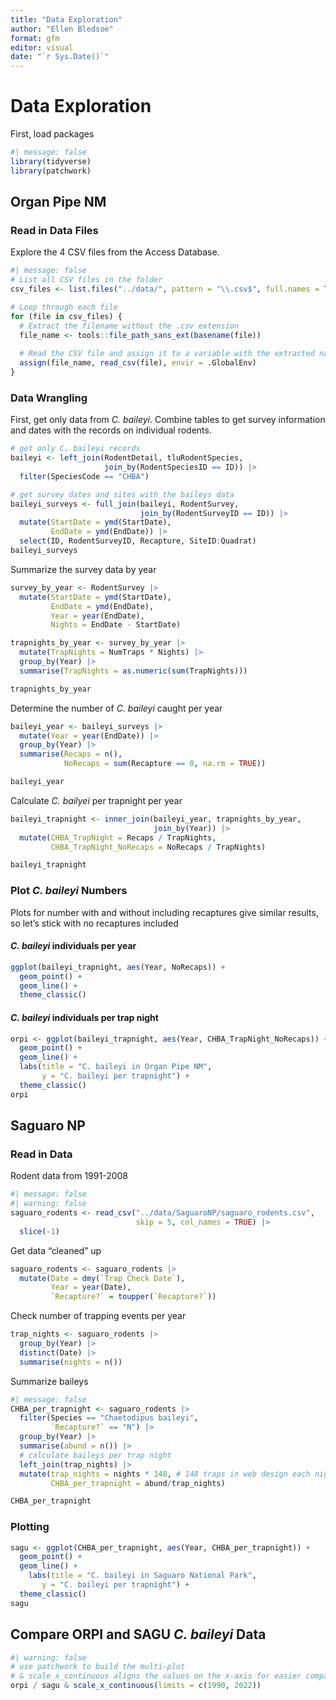 ```yaml
---
title: "Data Exploration"
author: "Ellen Bledsoe"
format: gfm
editor: visual
date: "`r Sys.Date()`"
---
```


# Data Exploration

First, load packages

```r
#| message: false
library(tidyverse)
library(patchwork)
```

## Organ Pipe NM

### Read in Data Files

Explore the 4 CSV files from the Access Database.

```r
#| message: false
# List all CSV files in the folder
csv_files <- list.files("../data/", pattern = "\\.csv$", full.names = TRUE)

# Loop through each file
for (file in csv_files) {
  # Extract the filename without the .csv extension
  file_name <- tools::file_path_sans_ext(basename(file))
  
  # Read the CSV file and assign it to a variable with the extracted name
  assign(file_name, read_csv(file), envir = .GlobalEnv)
}
```

### Data Wrangling

First, get only data from *C. baileyi*. Combine tables to get survey information and dates with the records on individual rodents.

```r
# get only C. baileyi records
baileyi <- left_join(RodentDetail, tluRodentSpecies, 
                     join_by(RodentSpeciesID == ID)) |> 
  filter(SpeciesCode == "CHBA")

# get survey dates and sites with the baileys data
baileyi_surveys <- full_join(baileyi, RodentSurvey,
                             join_by(RodentSurveyID == ID)) |> 
  mutate(StartDate = ymd(StartDate),
         EndDate = ymd(EndDate)) |> 
  select(ID, RodentSurveyID, Recapture, SiteID:Quadrat)
baileyi_surveys
```

Summarize the survey data by year

```r
survey_by_year <- RodentSurvey |> 
  mutate(StartDate = ymd(StartDate),
         EndDate = ymd(EndDate),
         Year = year(EndDate),
         Nights = EndDate - StartDate)

trapnights_by_year <- survey_by_year |> 
  mutate(TrapNights = NumTraps * Nights) |> 
  group_by(Year) |> 
  summarise(TrapNights = as.numeric(sum(TrapNights))) 

trapnights_by_year
```

Determine the number of *C. baileyi* caught per year

```r
baileyi_year <- baileyi_surveys |> 
  mutate(Year = year(EndDate)) |> 
  group_by(Year) |> 
  summarise(Recaps = n(),
            NoRecaps = sum(Recapture == 0, na.rm = TRUE))

baileyi_year
```

Calculate *C. bailyei* per trapnight per year

```r
baileyi_trapnight <- inner_join(baileyi_year, trapnights_by_year,
                                join_by(Year)) |> 
  mutate(CHBA_TrapNight = Recaps / TrapNights,
         CHBA_TrapNight_NoRecaps = NoRecaps / TrapNights)

baileyi_trapnight
```

### Plot *C. baileyi* Numbers

Plots for number with and without including recaptures give similar results, so let's stick with no recaptures included

#### *C. baileyi* individuals per year

```r
ggplot(baileyi_trapnight, aes(Year, NoRecaps)) +
  geom_point() +
  geom_line() +
  theme_classic()
```

#### *C. baileyi* individuals per trap night

```r
orpi <- ggplot(baileyi_trapnight, aes(Year, CHBA_TrapNight_NoRecaps)) +
  geom_point() +
  geom_line() +
  labs(title = "C. baileyi in Organ Pipe NM",
       y = "C. baileyi per trapnight") +
  theme_classic()
orpi
```

## Saguaro NP

### Read in Data

Rodent data from 1991-2008

```r
#| message: false
#| warning: false
saguaro_rodents <- read_csv("../data/SaguaroNP/saguaro_rodents.csv", 
                            skip = 5, col_names = TRUE) |> 
  slice(-1)
```

Get data "cleaned" up

```r
saguaro_rodents <- saguaro_rodents |> 
  mutate(Date = dmy(`Trap Check Date`),
         Year = year(Date),
         `Recapture?` = toupper(`Recapture?`))
```

Check number of trapping events per year

```r
trap_nights <- saguaro_rodents |> 
  group_by(Year) |> 
  distinct(Date) |> 
  summarise(nights = n()) 
```

Summarize baileys

```r
#| message: false
CHBA_per_trapnight <- saguaro_rodents |> 
  filter(Species == "Chaetodipus baileyi", 
         `Recapture?` == "N") |> 
  group_by(Year) |> 
  summarise(abund = n()) |> 
  # calculate baileys per trap night
  left_join(trap_nights) |> 
  mutate(trap_nights = nights * 148, # 148 traps in web design each night
         CHBA_per_trapnight = abund/trap_nights) 

CHBA_per_trapnight
```

### Plotting

```r
sagu <- ggplot(CHBA_per_trapnight, aes(Year, CHBA_per_trapnight)) +
  geom_point() +
  geom_line() +
    labs(title = "C. baileyi in Saguaro National Park",
       y = "C. baileyi per trapnight") +
  theme_classic()
sagu
```

## Compare ORPI and SAGU *C. baileyi* Data

```r
#| warning: false
# use patchwork to build the multi-plot
# & scale_x_continuous aligns the values on the x-axis for easier comparison
orpi / sagu & scale_x_continuous(limits = c(1990, 2022))
```
